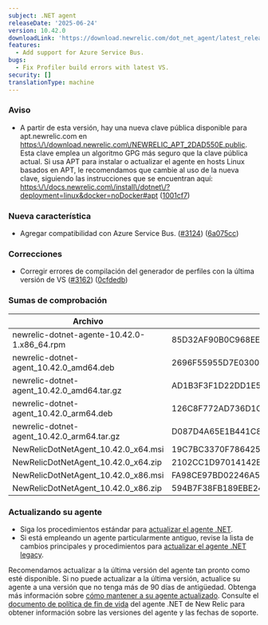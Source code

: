 ```yaml
---
subject: .NET agent
releaseDate: '2025-06-24'
version: 10.42.0
downloadLink: 'https://download.newrelic.com/dot_net_agent/latest_release'
features:
  - Add support for Azure Service Bus.
bugs:
  - Fix Profiler build errors with latest VS.
security: []
translationType: machine
---
```


### Aviso

* A partir de esta versión, hay una nueva clave pública disponible para apt.newrelic.com en [https:\\/\\/download.newrelic.com\\/NEWRELIC\_APT\_2DAD550E.public](https://download.newrelic.com/NEWRELIC_APT_2DAD550E.public). Esta clave emplea un algoritmo GPG más seguro que la clave pública actual. Si usa APT para instalar o actualizar el agente en hosts Linux basados en APT, le recomendamos que cambie al uso de la nueva clave, siguiendo las instrucciones que se encuentran aquí: [https:\\/\\/docs.newrelic.com\\/install\\/dotnet\\/?deployment=linux&amp;docker=noDocker#apt](https://docs.newrelic.com/install/dotnet/?deployment=linux&docker=noDocker#apt) ([1001cf7](https://github.com/newrelic/newrelic-dotnet-agent/commit/1001cf7fc5b250a580dd75168b8440eb86573278))

### Nueva característica

* Agregar compatibilidad con Azure Service Bus. ([#3124](https://github.com/newrelic/newrelic-dotnet-agent/issues/3124)) ([6a075cc](https://github.com/newrelic/newrelic-dotnet-agent/commit/6a075ccbb2b7b59c509ce93fcad36202d4d5a6da))

### Correcciones

* Corregir errores de compilación del generador de perfiles con la última versión de VS ([#3162](https://github.com/newrelic/newrelic-dotnet-agent/issues/3162)) ([0cfdedb](https://github.com/newrelic/newrelic-dotnet-agent/commit/0cfdedb4ff2a9bfc602f6844e262c2d4d455583a))

### Sumas de comprobación

| Archivo                                      | SHA - Hash de 256 bits                                           |
| -------------------------------------------- | ---------------------------------------------------------------- |
| newrelic-dotnet-agente-10.42.0-1.x86\_64.rpm | 85D32AF90B0C968EEF33631F507197F69DAC510AF9E7BAA3E6F479D74A284907 |
| newrelic-dotnet-agent\_10.42.0\_amd64.deb    | 2696F55955D7E0300BCF70A1A2EDC8471A1DBACD2361344C4BD5E003FD582F4C |
| newrelic-dotnet-agent\_10.42.0\_amd64.tar.gz | AD1B3F3F1D22DD1E539EFAC44B3422654608C26FA72E0BC1D2292D23BBFECC5D |
| newrelic-dotnet-agent\_10.42.0\_arm64.deb    | 126C8F772AD736D1C771C65FEBE25DC827E9734626220081BA3AE2C153E03935 |
| newrelic-dotnet-agent\_10.42.0\_arm64.tar.gz | D087D4A65E1B441C83B5B7D6C6AFC01E88DD87A7358A180DD0B7E3977D52DF64 |
| NewRelicDotNetAgent\_10.42.0\_x64.msi        | 19C7BC3370F7864257E5870834F3ADFBBD190DE410625B7495631E901508CDFB |
| NewRelicDotNetAgent\_10.42.0\_x64.zip        | 2102CC1D97014142BB42A69224BA84660018F0510B6E09E19E0E509934742E36 |
| NewRelicDotNetAgent\_10.42.0\_x86.msi        | FA98CE97BD02246A5D0413ED64C693F5A045827F32A4B9CA62F14B5534638F46 |
| NewRelicDotNetAgent\_10.42.0\_x86.zip        | 594B7F38FB189EBE24D77A7D5400EB2A80A49E55107B6F00BB006FE96A5CB391 |

### Actualizando su agente

* Siga los procedimientos estándar para [actualizar el agente .NET](/docs/agents/net-agent/installation-configuration/update-net-agent).
* Si está empleando un agente particularmente antiguo, revise la lista de cambios principales y procedimientos para [actualizar el agente .NET legacy](/docs/apm/agents/net-agent/installation/update-net-agent/#updating_older_net).

Recomendamos actualizar a la última versión del agente tan pronto como esté disponible. Si no puede actualizar a la última versión, actualice su agente a una versión que no tenga más de 90 días de antigüedad. Obtenga más información sobre [cómo mantener a su agente actualizado](/docs/new-relic-solutions/new-relic-one/install-configure/update-new-relic-agent). Consulte el [documento de política de fin de vida](/docs/apm/agents/net-agent/getting-started/net-agent-eol-policy) del agente .NET de New Relic para obtener información sobre las versiones del agente y las fechas de soporte.